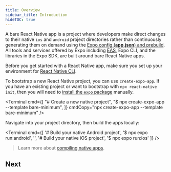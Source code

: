 ```yaml
---
title: Overview
sidebar_title: Introduction
hideTOC: true
---
```



A bare React Native app is a project where developers make direct changes to their native `ios` and `android` project directories rather than continuously generating them on demand using the [Expo config (**app.json**) and prebuild](/workflow/prebuild). All tools and services offered by Expo including [EAS](/eas), Expo CLI, and the libraries in the Expo SDK, are built around bare React Native apps.

Before you get started with a React Native app, make sure you set up your environment for [React Native CLI](https://reactnative.dev/docs/environment-setup).

To bootstrap a new React Native project, you can use `create-expo-app`. If you have an existing project or want to bootstrap with `npx react-native init`, then you will need to [install the `expo` package](/bare/installing-expo-modules) manually.

<Terminal cmd={[
"# Create a new native project",
"$ npx create-expo-app --template bare-minimum",
]} cmdCopy="npx create-expo-app --template bare-minimum" />

Navigate into your project directory, then build the apps locally:

<Terminal cmd={[
'# Build your native Android project',
'$ npx expo run:android',
'',
'# Build your native iOS project',
'$ npx expo run:ios'
]} />

> Learn more about [compiling native apps](/workflow/expo-cli#compiling).

## Next

<BoxLink title="Installing libraries" description="Learn how to install and configure native libraries." href="/workflow/using-libraries#installing-a-third-party-library" />
<BoxLink title="Using the Expo SDK" description="Start adding features to your app." href="/versions/" />
<BoxLink title="Adopting Prebuild" description="Automate your native directories using the app.json." href="/guides/adopting-prebuild" />
<BoxLink title="Distributing your app" description="Build and submit your app to the app store with a single command!" href="/distribution/introduction" />
